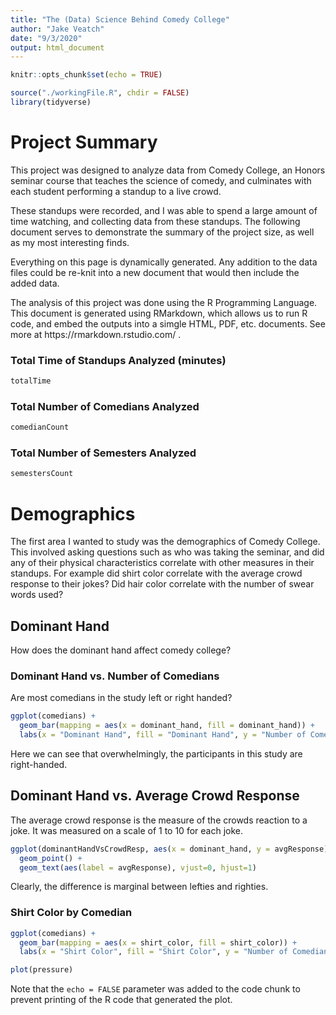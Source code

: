 ```yaml
---
title: "The (Data) Science Behind Comedy College"
author: "Jake Veatch"
date: "9/3/2020"
output: html_document
---
```


```r
knitr::opts_chunk$set(echo = TRUE)

source("./workingFile.R", chdir = FALSE)
library(tidyverse)

```

# Project Summary

This project was designed to analyze data from Comedy College, an Honors seminar course that teaches the science of comedy, and culminates with each student performing a standup to a live crowd.

These standups were recorded, and I was able to spend a large amount of time watching, and collecting data from these standups. The following document serves to demonstrate the summary of the project size, as well as my most interesting finds.

Everything on this page is dynamically generated. Any addition to the data files could be re-knit into a new document that would then include the added data.

The analysis of this project was done using the R Programming Language. This document is generated using RMarkdown, which allows us to run R code, and embed the outputs into a simgle HTML, PDF, etc. documents. See more at https://rmarkdown.rstudio.com/ .

### Total Time of Standups Analyzed (minutes)
```r
totalTime
```

### Total Number of Comedians Analyzed
```r
comedianCount
```

### Total Number of Semesters Analyzed
```r
semestersCount
```

# Demographics

The first area I wanted to study was the demographics of Comedy College. This involved asking questions such as who was taking the seminar, and did any of their physical characteristics correlate with other measures in their standups. For example did shirt color correlate with the average crowd response to their jokes? Did hair color correlate with the number of swear words used?

## Dominant Hand

How does the dominant hand affect comedy college?

### Dominant Hand vs. Number of Comedians

Are most comedians in the study left or right handed?

```r
ggplot(comedians) +
  geom_bar(mapping = aes(x = dominant_hand, fill = dominant_hand)) +
  labs(x = "Dominant Hand", fill = "Dominant Hand", y = "Number of Comedians")
```

Here we can see that overwhelmingly, the participants in this study are right-handed.

## Dominant Hand vs. Average Crowd Response

The average crowd response is the measure of the crowds reaction to a joke. It was measured on a scale of 1 to 10 for each joke.

```r
ggplot(dominantHandVsCrowdResp, aes(x = dominant_hand, y = avgResponse)) +
  geom_point() +
  geom_text(aes(label = avgResponse), vjust=0, hjust=1)
```

Clearly, the difference is marginal between lefties and righties.

### Shirt Color by Comedian

```r
ggplot(comedians) +
  geom_bar(mapping = aes(x = shirt_color, fill = shirt_color)) +
  labs(x = "Shirt Color", fill = "Shirt Color", y = "Number of Comedians")
```

```r
plot(pressure)
```

Note that the `echo = FALSE` parameter was added to the code chunk to prevent printing of the R code that generated the plot.
